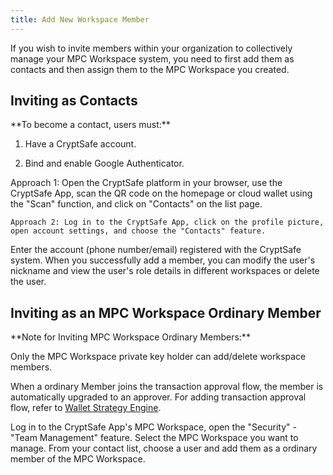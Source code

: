 ```yaml
---
title: Add New Workspace Member
---
```


If you wish to invite members within your organization to collectively manage your MPC Workspace system, you need to first add them as contacts and then assign them to the MPC Workspace you created.

##  Inviting as Contacts

<Tip>
**To become a contact, users must:**

1. Have a CryptSafe account.

2. Bind and enable Google Authenticator.

</Tip>

<Steps>
<Step title="Enable the Contacts Feature">
    Approach 1: Open the CryptSafe platform in your browser, use the CryptSafe App, scan the QR code on the homepage or cloud wallet using the "Scan" function, and click on "Contacts" on the list page.

    Approach 2: Log in to the CryptSafe App, click on the profile picture, open account settings, and choose the "Contacts" feature.
</Step>
<Step title="Enter the Account">
    Enter the account (phone number/email) registered with the CryptSafe system.
</Step>
<Step title="Successful Addition">
    When you successfully add a member, you can modify the user's nickname and view the user's role details in different workspaces or delete the user.
</Step>
</Steps>

##  Inviting as an MPC Workspace Ordinary Member

<Tip>
**Note for Inviting MPC Workspace Ordinary Members:**

Only the MPC Workspace private key holder can add/delete workspace members.

When a ordinary  Member joins the transaction approval flow, the member is automatically upgraded to an approver. For adding transaction approval flow, refer to [Wallet Strategy Engine](/help-center/manage-mpc/strategy/transfer).

</Tip>

<Steps>
<Step title="Use Team Management Feature">
    Log in to the CryptSafe App's MPC Workspace, open the "Security" - "Team Management" feature.
</Step>
<Step title="Select MPC Workspace">
    Select the MPC Workspace you want to manage.
</Step>
<Step title="Add Member as MPC Workspace Ordinary Member">
    From your contact list, choose a user and add them as a ordinary member of the MPC Workspace.
</Step>
</Steps>
